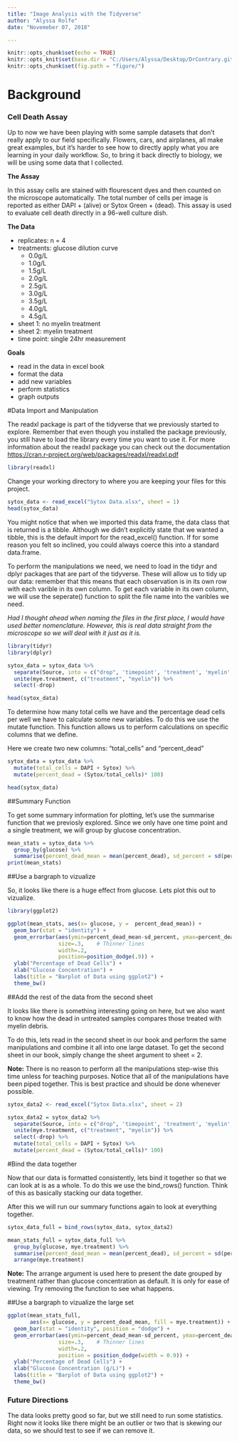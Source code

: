 ```yaml
---
title: "Image Analysis with the Tidyverse"
author: "Alyssa Rolfe"
date: "Novemeber 07, 2018"

---
```



```r
knitr::opts_chunk$set(echo = TRUE)
knitr::opts_knit$set(base.dir = "C:/Users/Alyssa/Desktop/DrContrary.github.io-master/DrContrary.github.io-master", base.url = "/")
knitr::opts_chunk$set(fig.path = "figure/")
```




# Background  
### Cell Death Assay  

Up to now we have been playing with some sample datasets that don't really apply to our field specifically. Flowers, cars, and airplanes, all make great examples, but it's harder to see how to directly apply what you are learning in your daily workflow. So, to bring it back directly to biology, we will be using some data that I collected. 

**The Assay**  

In this assay cells are stained with flourescent dyes and then counted on the microscope automatically. The total number of cells per image is reported as either DAPI + (alive) or Sytox Green + (dead). This assay is used to evaluate cell death directly in a 96-well culture dish.

**The Data**

* replicates: n = 4
* treatments: glucose dilution curve  
    + 0.0g/L  
    + 1.0g/L  
    + 1.5g/L  
    + 2.0g/L  
    + 2.5g/L  
    + 3.0g/L  
    + 3.5g/L  
    + 4.0g/L  
    + 4.5g/L  
* sheet 1: no myelin treatment  
* sheet 2: myelin treatment
* time point: single 24hr measurement
  
**Goals**  

* read in the data in excel book  
* format the data  
* add new variables  
* perform statistics  
* graph outputs  

#Data Import and Manipulation

The readxl package is part of the tidyverse that we previously started to explore. Remember that even though you installed the package previously, you still have to load the library every time you want to use it. For more information about the readxl package you can check out the documentation <https://cran.r-project.org/web/packages/readxl/readxl.pdf>

```r
library(readxl)
```

Change your working directory to where you are keeping your files for this project.

```r
sytox_data <- read_excel("Sytox Data.xlsx", sheet = 1)
head(sytox_data)
```


You might notice that when we imported this data frame, the data class that is returned is a tibble. Although we didn't explicitly state that we wanted a tibble, this is the default import for the read_excel() function. If for some reason you felt so inclined, you could always coerce this into a standard data.frame.  

To perform the manipulations we need, we need to load in the tidyr and dplyr packages that are part of the tidyverse. These will allow us to tidy up our data: remember that this means that each observation is in its own row with each varible in its own column. To get each variable in its own column, we will use the seperate() function to split the file name into the varibles we need.

*Had I thought ahead when naming the files in the first place, I would have used better nomenclature. However, this is real data straight from the microscope so we will deal with it just as it is.*

```r
library(tidyr)
library(dplyr)
```


```r

sytox_data = sytox_data %>%
  separate(Source, into = c("drop", 'timepoint', 'treatment', 'myelin', 'glucose', "drop"), sep= ' ', remove = TRUE) %>%
  unite(mye.treatment, c("treatment", "myelin")) %>%
  select(-drop)

head(sytox_data)
```

To determine how many total cells we have and the percentage dead cells per well we have to calculate some new variables. To do this we use the mutate function. This function allows us to perform calculations on specific columns that we define.  

Here we create two new columns: "total_cells" and "percent_dead"


```r
sytox_data = sytox_data %>%
  mutate(total_cells = DAPI + Sytox) %>%
  mutate(percent_dead = (Sytox/total_cells)* 100)

head(sytox_data)

```

##Summary Function

To get some summary information for plotting, let's use the summarise function that we previosly explored. Since we only have one time point and a single treatment, we will group by glucose concentration.

```r
mean_stats = sytox_data %>%
  group_by(glucose) %>%
  summarise(percent_dead_mean = mean(percent_dead), sd_percent = sd(percent_dead))
print(mean_stats)

```

##Use a bargraph to vizualize  

So, it looks like there is a huge effect from glucose. Lets plot this out to vizualize. 

```r
library(ggplot2)
```


```r

ggplot(mean_stats, aes(x= glucose, y =  percent_dead_mean)) +
  geom_bar(stat = "identity") +
  geom_errorbar(aes(ymin=percent_dead_mean-sd_percent, ymax=percent_dead_mean+sd_percent),
                size=.3,    # Thinner lines
                width=.2,
                position=position_dodge(.9)) +
  ylab("Percentage of Dead Cells") +
  xlab("Glucose Concentration") +
  labs(title = "Barplot of Data using ggplot2") +
  theme_bw()
```

##Add the rest of the data from the second sheet  

It looks like there is something interesting going on here, but we also want to know how the dead in untreated samples compares those treated with myelin debris. 

To do this, lets read in the second sheet in our book and perform the same manipulations and combine it all into one large dataset. To get the second sheet in our book, simply change the sheet argument to sheet = 2. 

**Note:** There is no reason to perform all the manipulations step-wise this time unless for teaching purposes. Notice that all of the manipulations have been piped together. This is best practice and should be done whenever possible.  


```r
sytox_data2 <- read_excel("Sytox Data.xlsx", sheet = 2)

sytox_data2 = sytox_data2 %>%
  separate(Source, into = c("drop", 'timepoint', 'treatment', 'myelin', 'glucose', "drop"), sep= ' ', remove = TRUE) %>%
  unite(mye.treatment, c("treatment", "myelin")) %>%
  select(-drop) %>%
  mutate(total_cells = DAPI + Sytox) %>%
  mutate(percent_dead = (Sytox/total_cells)* 100)

```

#Bind the data together  

Now that our data is formatted consistently, lets bind it together so that we can look at is as a whole. To do this we use the bind_rows() function. Think of this as basically stacking our data together.  

After this we will run our summary functions again to look at everything together.

```r
sytox_data_full = bind_rows(sytox_data, sytox_data2)

mean_stats_full = sytox_data_full %>%
  group_by(glucose, mye.treatment) %>%
  summarise(percent_dead_mean = mean(percent_dead), sd_percent = sd(percent_dead)) %>%
  arrange(mye.treatment)  

```

**Note:** The arrange argument is used here to present the date grouped by treatment rather than glucose concentration as default. It is only for ease of viewing. Try removing the function to see what happens.   

##Use a bargraph to vizualize the large set

```r
ggplot(mean_stats_full, 
       aes(x= glucose, y = percent_dead_mean, fill = mye.treatment)) +
  geom_bar(stat = "identity", position = "dodge") +
  geom_errorbar(aes(ymin=percent_dead_mean-sd_percent, ymax=percent_dead_mean+sd_percent),
                size=.3,    # Thinner lines
                width=.2,
                position = position_dodge(width = 0.9)) +
  ylab("Percentage of Dead Cells") +
  xlab("Glucose Concentration (g/L)") +
  labs(title = "Barplot of Data using ggplot2") +
  theme_bw()

```

### Future Directions  

The data looks pretty good so far, but we still need to run some statistics. Right now it looks like there might be an outlier or two that is skewing our data, so we should test to see if we can remove it.  
  
  